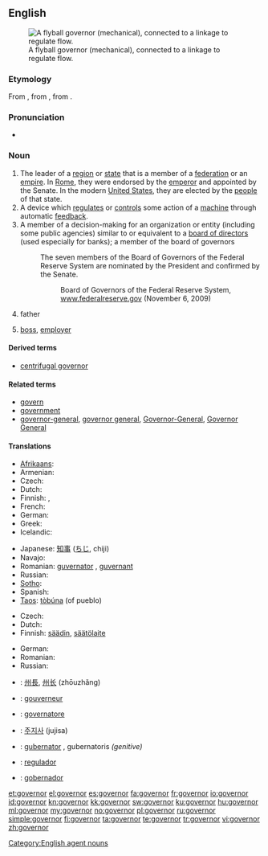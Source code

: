 {{wikipedia}}
==English==
[[Image:Centrifugal governor.png|thumb|right|A flyball governor (mechanical), connected to a linkage to regulate flow.]]

===Etymology===
From {{etyl|la}} {{term|gubernator}}, from {{etyl|grc}} {{term|κυβερνήτης|tr=kybernetes||steersman, pilot, guide|sc=polytonic}}, from {{term|κυβερνάω|tr=kybernao||to steer, to drive, to guide, to act as a pilot|sc=polytonic}}.

===Pronunciation===
* {{audio|En-us-governor.ogg|Audio (US)}}

===Noun===
{{en-noun}}

#The leader of a [[region]] or [[state]] that is a member of a [[federation]] or an [[empire]].  In [[Roman Empire|Rome]], they were endorsed by the [[emperor]] and appointed by the Senate.  In the modern [[United States]], they are elected by the [[people]] of that state.
#A device which [[regulate]]s or [[control]]s some action of a [[machine]] through automatic [[feedback]].
#A member of a decision-making for an organization or entity (including some public agencies) similar to or equivalent to a [[board of directors]] (used especially for banks); a member of the board of governors
#:The seven members of the Board of Governors of the Federal Reserve System are nominated by the President and confirmed by the Senate.
#::Board of Governors of the Federal Reserve System, [http://www.federalreserve.gov/aboutthefed/bios/board/default.htm www.federalreserve.gov] (November 6, 2009)
# {{informal}} father
# {{informal}} [[boss]], [[employer]]

====Derived terms====
* [[centrifugal governor]]

====Related terms====
* [[govern]]
* [[government]]
* [[governor-general]], [[governor general]], [[Governor-General]], [[Governor General]]

====Translations====
{{trans-top|leader of a region or state}}
* [[Afrikaans]]: {{t|af|goewerneur|xs=Afrikaans}}
* Armenian: {{t-|hy|նահանգապետ|tr=nahangapet}}
* Czech: {{t-|cs|guvernér|m}}
* Dutch: {{t+|nl|gouverneur|m}}
* Finnish: {{t-|fi|kuvernööri}}, {{t+|fi|maaherra}}
* French: {{t+|fr|gouverneur|m}}
* German: {{t+|de|Gouverneur|m}}
* Greek: {{t+|el|κυβερνήτης|m|tr=kyvernítis}}
* Icelandic: {{t|is|ríkisstjóri|m}}
{{trans-mid}}
* Japanese: [[知事]] ([[ちじ]], chiji)
* Navajo: {{tø|nv|naatʼáanii}}
* Romanian: [[guvernare|guvernator]] {{n}}, [[guvernare|guvernant]] {{m}}
* Russian: {{t+|ru|губернатор|m|tr=gub'ernátor}}
* [[Sotho]]: {{t|st|mmusi|xs=Sotho}}
* Spanish: {{t-|es|gobernador|m}}
* [[Taos]]: [[tòbúna]] (of pueblo)
{{trans-bottom}}

{{trans-top|device which regulates or controls}}
* Czech: {{t-|cs|regulátor|m}}
* Dutch: {{t|nl|regelaar}}
* Finnish: [[säädin]], [[säätölaite]]
{{trans-mid}}
* German: {{t+|de|Regler|m}}
* Romanian: {{t-|ro|regulator|m}}
* Russian: {{t+|ru|регулятор|m|tr=r'egul'átor}}
{{trans-bottom}}

{{checktrans-top}}
* {{ttbc|Chinese}}: [[州長]], [[州长]] (zhōuzhǎng)
* {{ttbc|fr}}: [[gouverneur]] {{m}}
* {{ttbc|Italian}}: [[governatore]] {{m}}
* {{ttbc|Korean}}: [[주지사]] (jujisa)
* {{ttbc|Latin}}: [[gubernator]] {{m}}, gubernatoris ''(genitive)''
* {{ttbc|Portuguese}}: [[regulador]] {{m}}
* {{ttbc|Spanish}}: [[gobernador]] {{m}}
{{trans-bottom}}

[[Category:English agent nouns]]

[[et:governor]]
[[el:governor]]
[[es:governor]]
[[fa:governor]]
[[fr:governor]]
[[io:governor]]
[[id:governor]]
[[kn:governor]]
[[kk:governor]]
[[sw:governor]]
[[ku:governor]]
[[hu:governor]]
[[ml:governor]]
[[my:governor]]
[[no:governor]]
[[pl:governor]]
[[ru:governor]]
[[simple:governor]]
[[fi:governor]]
[[ta:governor]]
[[te:governor]]
[[tr:governor]]
[[vi:governor]]
[[zh:governor]]
